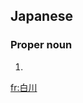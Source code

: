 ==Japanese==
{{ja-kanjitab|しら|かわ|yomi=k}}

===Proper noun===
{{ja-pos|proper|しらかわ}}

# {{surname|lang=ja|sort=しらかわ}}

[[fr:白川]]
